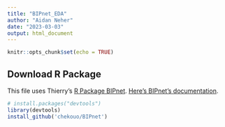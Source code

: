 ```yaml
---
title: "BIPnet_EDA"
author: "Aidan Neher"
date: "2023-03-03"
output: html_document
---
```


```r
knitr::opts_chunk$set(echo = TRUE)
```

## Download R Package

This file uses Thierry's [R Package BIPnet](https://github.com/chekouo/BIPnet). [Here's BIPnet's documentation](https://github.com/chekouo/BIPnet/blob/master/BIPnet-manual.pdf).

```r
# install.packages("devtools")
library(devtools)
install_github('chekouo/BIPnet')
```